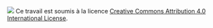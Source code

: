 ![](https://i.creativecommons.org/l/by/4.0/88x31.png) Ce travail est soumis à la licence [Creative Commons Attribution 4.0 International License](https://creativecommons.org/licenses/by/4.0/).